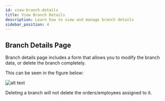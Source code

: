 ```yaml
---
id: view-branch-details
title: View Branch Details
description: Learn how to view and manage branch details
sidebar_position: 4
---
```


## Branch Details Page

Branch details page includes a form that allows you to modify the branch data, or delete the branch completely.

This can be seen in the figure below:

![alt text](./media/branch-details.png)

<Tip>

Deleting a branch will not delete the orders/employees assigned to it.
</Tip>